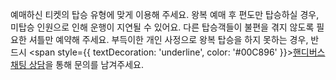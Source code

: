 예매하신 티켓의 탑승 유형에 맞게 이용해 주세요. 왕복 예매 후 편도만 탑승하실 경우, 미탑승 인원으로 인해 운행이 지연될 수 있어요. 다른 탑승객들이 불편을 겪지 않도록 필요한 셔틀만 예약해 주세요. 부득이한 개인 사정으로 왕복 탑승을 하지 못하는 경우, 반드시 <span style={{ textDecoration: 'underline', color: '#00C896' }}>[핸디버스 채팅 상담](https://pf.kakao.com/_AxncxhG)</span>을 통해 문의를 남겨주세요.
